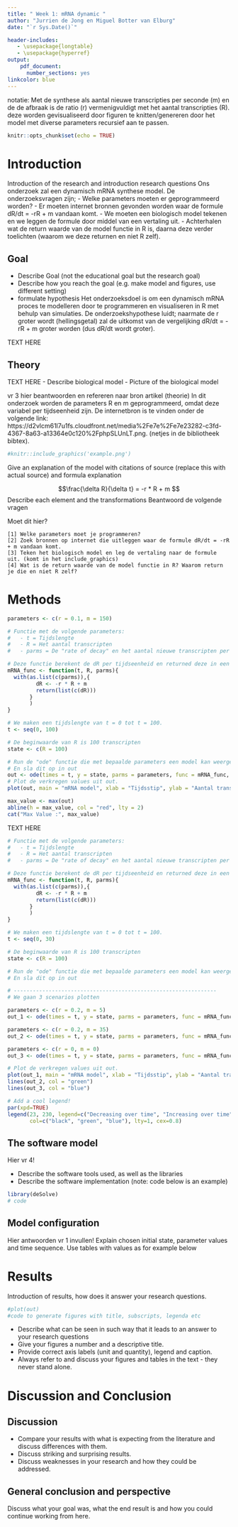 ```yaml
---
title: " Week 1: mRNA dynamic "
author: "Jurrien de Jong en Miguel Botter van Elburg"
date: "`r Sys.Date()`"

header-includes:
   - \usepackage{longtable}
   - \usepackage{hyperref}
output:
    pdf_document:
      number_sections: yes
linkcolor: blue
---
```

notatie:
Met de synthese als aantal nieuwe transcripties per seconde (m) en de de afbraak is de ratio (r) vermenigvuldigt met het aantal transcripties (R).
deze worden gevisualiseerd door figuren te knitten/genereren door het model met diverse parameters recursief aan te passen. 

```r
knitr::opts_chunk$set(echo = TRUE)
```


# Introduction
Introduction of the research and introduction research questions
Ons onderzoek zal een dynamisch mRNA synthese model. De onderzoeksvragen zijn;
- Welke parameters moeten er geprogrammeerd worden?
- Er moeten internet bronnen gevonden worden waar de formule dR/dt = -rR + m vandaan komt.
- We moeten een biologisch model tekenen en we leggen de formule door middel van een vertaling uit.
- Achterhalen wat de return waarde van de model functie in R is, daarna deze verder toelichten (waarom we deze returnen en niet R zelf).

## Goal
  - Describe Goal (not the educational goal but the research goal)
  - Describe how you reach the goal (e.g. make model and figures, use different setting)
  - formulate hypothesis 
Het onderzoeksdoel is om een dynamisch mRNA proces te modelleren door te programmeren en visualiseren in R met behulp van simulaties.
De onderzoekshypothese luidt; naarmate de r groter wordt (hellingsgetal) zal de uitkomst van de vergelijking dR/dt = -rR + m groter worden (dus dR/dt wordt groter).

TEXT HERE

## Theory

TEXT HERE
- Describe biological model
- Picture of the biological model

vr 3 hier beantwoorden en refereren naar bron artikel (theorie)
In dit onderzoek worden de parameters R en m geprogrammeerd, omdat deze variabel per tijdseenheid zijn. De internetbron is te vinden onder de volgende link: https://d2vlcm61l7u1fs.cloudfront.net/media%2Fe7e%2Fe7e23282-c3fd-4367-8a63-a13364e0c120%2FphpSLUnLT.png. (netjes in de bibliotheek bibtex).

```r
#knitr::include_graphics('example.png')
```
Give an explanation of the model with citations of source \cite{Soertaert10} (replace this with actual source)
and formula explanation

$$\frac{\delta R}{\delta t} = -r * R + m $$
Describe each element and the transformations
 Beantwoord de volgende vragen

Moet dit hier?

    [1] Welke parameters moet je programmeren?
    [2] Zoek bronnen op internet die uitleggen waar de formule dR/dt = -rR + m vandaan komt.
    [3] Teken het biologisch model en leg de vertaling naar de formule uit. (komt in het include_graphics)
    [4] Wat is de return waarde van de model functie in R? Waarom return je die en niet R zelf?


# Methods

```r
parameters <- c(r = 0.1, m = 150) 

# Functie met de volgende parameters:
#   - t = Tijdslengte
#   - R = Het aantal transcripten
#   - parms = De "rate of decay" en het aantal nieuwe transcripten per tijdseenheid.

# Deze functie berekent de dR per tijdseenheid en returned deze in een lijst.
mRNA_func <- function(t, R, parms){
  with(as.list(c(parms)),{
         dR <- -r * R + m
         return(list(c(dR)))
       }
       )
}

# We maken een tijdslengte van t = 0 tot t = 100.
t <- seq(0, 100)

# De beginwaarde van R is 100 transcripten
state <- c(R = 100)

# Run de "ode" functie die met bepaalde parameters een model kan weergeven
# En sla dit op in out
out <- ode(times = t, y = state, parms = parameters, func = mRNA_func, method = "euler")
# Plot de verkregen values uit out.
plot(out, main = "mRNA model", xlab = "Tijdsstip", ylab = "Aantal transcripten")

max_value <- max(out)
abline(h = max_value, col = "red", lty = 2)
cat("Max Value :", max_value)
```

TEXT HERE

```r
# Functie met de volgende parameters:
#   - t = Tijdslengte
#   - R = Het aantal transcripten
#   - parms = De "rate of decay" en het aantal nieuwe transcripten per tijdseenheid.

# Deze functie berekent de dR per tijdseenheid en returned deze in een lijst.
mRNA_func <- function(t, R, parms){
  with(as.list(c(parms)),{
         dR <- -r * R + m
         return(list(c(dR)))
       }
       )
}

# We maken een tijdslengte van t = 0 tot t = 100.
t <- seq(0, 30)

# De beginwaarde van R is 100 transcripten
state <- c(R = 100)

# Run de "ode" functie die met bepaalde parameters een model kan weergeven
# En sla dit op in out

# ----------------------------------------------------------------
# We gaan 3 scenarios plotten

parameters <- c(r = 0.2, m = 5) 
out_1 <- ode(times = t, y = state, parms = parameters, func = mRNA_func, method = "euler")

parameters <- c(r = 0.2, m = 35) 
out_2 <- ode(times = t, y = state, parms = parameters, func = mRNA_func, method = "euler")

parameters <- c(r = 0, m = 0) 
out_3 <- ode(times = t, y = state, parms = parameters, func = mRNA_func, method = "euler")

# Plot de verkregen values uit out.
plot(out_1, main = "mRNA model", xlab = "Tijdsstip", ylab = "Aantal transcripten", ylim = c(0, 200))
lines(out_2, col = "green")
lines(out_3, col = "blue")

# Add a cool legend!
par(xpd=TRUE)
legend(23, 230, legend=c("Decreasing over time", "Increasing over time", "steady-state"),
       col=c("black", "green", "blue"), lty=1, cex=0.8)

```

## The software model
Hier vr 4!

- Describe the software tools used, as well as the libraries
- Describe the software implementation (note: code below is an example)
```r
library(deSolve)
# code
```

## Model configuration
Hier antwoorden vr 1 invullen!
Explain chosen initial state, parameter values and time sequence. Use tables with values as for example below
\begin{longtable}[l]{l|l|l}
\caption{Parameter Values} \\ \hline
\label{param_table}
$\textbf{Parameter}$             &$\textbf{Value}$& $\textbf{Unit}$              \\ \hline
\endhead
$a$       & 0.08  & $hour^{-1}$         \\ \hline
$b$       & 0.06  & $hour^{-1}$         \\ \hline
$c$       & 0.06  & $hour^{-1}$         \\ \hline
\end{longtable}


# Results
Introduction of results, how does it answer your research questions.
```r
#plot(out)
#code to generate figures with title, subscripts, legenda etc
```

- Describe what can be seen in such way that it leads to an answer to your research questions
- Give your figures a number and a descriptive title.
- Provide correct axis labels (unit and quantity), legend and caption.
- Always refer to and discuss your figures and tables in the text - they never stand alone.


# Discussion and Conclusion
## Discussion
- Compare your results with what is expecting from the literature and discuss differences with them.
- Discuss striking and surprising results.
- Discuss weaknesses in your research and how they could be addressed.

## General conclusion and perspective
Discuss what your goal was, what the end result is and how you could continue working from here.


\begin{thebibliography}{9}

\bibitem{Soertaert10}
Soetaert, K., Petzoldt, T., and Woodrow Setzer, R.: \textit{Solving differential equations in R: package deSolve}, J. Stat. Softw., 33, 1-25, 2010.
Soetaert, K., De Jong, T., and Woodrow Setzer, R.: \textit{Solving differential equations in R: package deSolve}, J. Stat. Softw., 33, 1-25, 2010.

\end{thebibliography}
